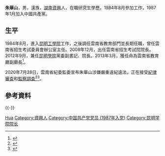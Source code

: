 {{Infobox officeholder
|image         = 
|caption       = 
|office        = {{中国国徽}} [[云南省教育厅|云南省教育厅]]副厅长
|term_start    = 2013年3月
|term_end      = 2020年10月
|1blankname    = 厅长
|1namedata     = [[何金平|何金平]]→[[周荣_(1962年)|周荣]]
|predecessor   = 
|successor     = 
|office1       = [[昆明学院|昆明学院]]院长
|term_start1   = 2012年9月
|term_end1     = 2013年3月
|1blankname1   = 党委书记
|1namedata1    = [[陈世波|陈世波]]
|predecessor1  = [[陈世波|陈世波]]
|successor1    = [[蒋永文|蒋永文]]
|office2       = {{中国国徽}} [[云南省招生考试院|云南省招生考试院]]院长
|term_start2   = 2008年12月
|term_end2     = 2014年12月
|1blankname2   = 厅长
|1namedata2    = [[罗崇敏|罗崇敏]]→[[何金平|何金平]]
|predecessor2  = 
|successor2    = [[高翔_(1969年)|高翔]]
|name          = 朱华山
|birthname     = 
|birth_date    = {{birth year and age|1964|1}}  
|birth_place   = {{CHN}}[[湖南省|湖南省]][[郴州专区|郴州专区]][[资兴县|资兴县]]
|death_date    = 
|death_place   = 
|party         = {{中国共产党}}
|spouse        = 
|children      = 
|profession    = 
|alma_mater    = 
|website       = 
|signature     = 
|footnotes     =
}}
'''朱華山'''{{BD|1964年|1月||catIdx=Zhu, Huashan}}，男，漢族，[[湖南|湖南]][[資興|資興]]人，在職研究生學歷。1984年8月參加工作，1987年1月加入中國共產黨。

== 生平 ==
1984年8月，進入[[昆明理工大学|昆明工學院]]工作，之後調任雲南省教育部門並長期任職，曾任雲南省招生考試委員會辦公室主任。2008年12月，出任雲南省招生考試院院長。2012年9月，兼任[[昆明學院|昆明學院]]黨委副書記、院長。2013年3月，獲任命為雲南省教育廳副廳長<ref>{{cite news |url=http://district.ce.cn/newarea/sddy/202007/28/t20200728_35414387.shtml |title=云南省教育厅副厅长朱华山(正厅级)接受审查调查 |work=中国经济网 |date=2020-07-28 |accessdate=2020-07-28 |language=zh-hans |archive-date=2020-07-28 |archive-url=https://web.archive.org/web/20200728134644/http://district.ce.cn/newarea/sddy/202007/28/t20200728_35414387.shtml |dead-url=no }}</ref>。

2020年7月28日，雲南省紀委監委宣布朱華山涉嫌嚴重違紀違法，正在接受[[中国共产党中央纪律检查委员会|紀律審查]]和[[中华人民共和国国家监察委员会|監察調查]]<ref>{{cite news |url=http://www.jjjc.yn.gov.cn/info-63-97358.html |title=云南省教育厅副厅长朱华山接受纪律审查和监察调查 |work=云南省纪委省监委网站 |date=2020-07-28 |accessdate=2020-07-28 |language=zh-hans |archive-date=2020-08-12 |archive-url=https://web.archive.org/web/20200812063518/http://www.jjjc.yn.gov.cn/info-63-97358.html |dead-url=no }}</ref><ref>{{cite news |url=http://www.ccdi.gov.cn/yaowen/202007/t20200728_222763.html |title=云南省教育厅副厅长朱华山接受纪律审查和监察调查 |work=中央纪委国家监委网站 |date=2020-07-28 |accessdate=2020-07-28 |language=zh-hans |archive-date=2020-07-28 |archive-url=https://web.archive.org/web/20200728143245/http://www.ccdi.gov.cn/yaowen/202007/t20200728_222763.html |dead-url=no }}</ref>。

== 參考資料 ==
{{reflist}}

{{clear}}
{{-}}
{{s-start}}
{{s-gov|prc}}
{{s-before|}}
{{s-title|云南省招生考试院院长|2008年12月－2014年12月}}
{{s-after|[[高翔_(1969年)|高翔]]}}
{{s-edu}}
{{s-before|[[陈世波|陈世波]]}}
{{s-title|[[昆明学院|昆明学院]]院长|2012年9月－2013年3月}}
{{s-after|[[蒋永文|蒋永文]]}}
{{s-end}}
{{中共十九大以来的反腐败工作}}
{{Authority control}}
{{DEFAULTSORT:Zhu, Huashan}}
[[Category:朱姓|Hua]]
[[Category:資興人|Category:資興人]]
[[Category:中国共产党党员_(1987年入党)|Category:中国共产党党员 (1987年入党)]]
[[Category:昆明学院院长|Category:昆明学院院长]]